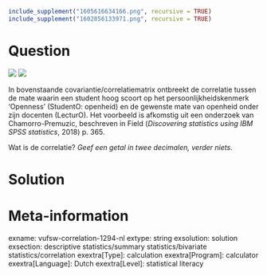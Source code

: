 ```r
include_supplement("1605616634166.png", recursive = TRUE)
include_supplement("1602856133971.png", recursive = TRUE)
```

Question
========
![](1605616634166.png)
![](1602856133971.png)
  
In bovenstaande covariantie/correlatiematrix ontbreekt de correlatie
tussen de mate waarin een student hoog scoort op het
persoonlijkheidskenmerk 'Openness' (StudentO: openheid) en de gewenste
mate van openheid onder zijn docenten (LecturO). Het voorbeeld is
afkomstig uit een onderzoek van Chamorro-Premuzic, beschreven in Field
(*Discovering statistics using IBM SPSS statistics*, 2018) p. 365.  
  
Wat is de correlatie? *Geef een getal in twee decimalen, verder niets.*


Solution
========











Meta-information
================
exname: vufsw-correlation-1294-nl
extype: string
exsolution: solution
exsection: descriptive statistics/summary statistics/bivariate statistics/correlation
exextra[Type]: calculation
exextra[Program]: calculator
exextra[Language]: Dutch
exextra[Level]: statistical literacy

